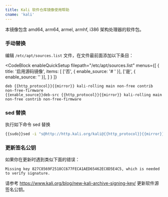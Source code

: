 ```yaml
---
title: Kali 软件仓库镜像使用帮助
cname: 'kali'
---
```


本镜像包含 amd64, arm64, armel, armhf, i386 架构处理器的软件包。

### 手动替换
编辑 `/etc/apt/sources.list` 文件，在文件最前面添加以下条目：

<CodeBlock
  enableQuickSetup
  filepath="/etc/apt/sources.list"
  menus={[
    {
      title: '启用源码镜像',
      items: [
        ['否', { enable_source: '# ' }],
        ['是', { enable_source: '' }],
      ]
    }
  ]}
>

```properties
deb {{http_protocol}}{{mirror}} kali-rolling main non-free contrib non-free-firmware
{{enable_source}}deb-src {{http_protocol}}{{mirror}} kali-rolling main non-free contrib non-free-firmware
```

</CodeBlock>

### sed 替换

执行如下命令 sed 替换

<CodeBlock>

```bash
{{sudo}}sed -i "s@http://http.kali.org/kali@{{http_protocol}}{{mirror}}@g" /etc/apt/sources.list
```

</CodeBlock>

### 更新签名公钥

如果你在更新时遇到类似下面的错误：

```
Missing key 827C8569F2518CC677FECA1AED65462EC8D5E4C5, which is needed to verify signature.
```

请参考 https://www.kali.org/blog/new-kali-archive-signing-key/ 更新软件源签名公钥。
